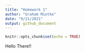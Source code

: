 ```yaml
---
title: "Homework 1"
author: "Graham Miotke"
date: "9/21/2021"
output: github_document
---
```


```r
knitr::opts_chunk$set(echo = TRUE)
```

Hello There!!

